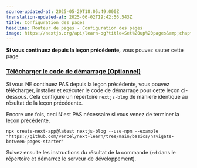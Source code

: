 ```yaml
---
source-updated-at: 2025-05-29T18:05:49.000Z
translation-updated-at: 2025-06-02T19:42:56.543Z
title: Configuration des pages
headline: Routeur de pages - Configuration des pages
image: https://nextjs.org/api/learn-og?title=Set%20up%20pages&amp;chapter=5
---
```


**Si vous continuez depuis la leçon précédente,** vous pouvez sauter cette page.

### [Télécharger le code de démarrage (Optionnel)](#download-starter-code-optional)

Si vous NE continuez PAS depuis la leçon précédente, vous pouvez télécharger, installer et exécuter le code de démarrage pour cette leçon ci-dessous. Cela configure un répertoire `nextjs-blog` de manière identique au résultat de la leçon précédente.

Encore une fois, ceci N'est PAS nécessaire si vous venez de terminer la leçon précédente.

```
npx create-next-app@latest nextjs-blog --use-npm --example "https://github.com/vercel/next-learn/tree/main/basics/navigate-between-pages-starter"
```

Suivez ensuite les instructions du résultat de la commande (`cd` dans le répertoire et démarrez le serveur de développement).